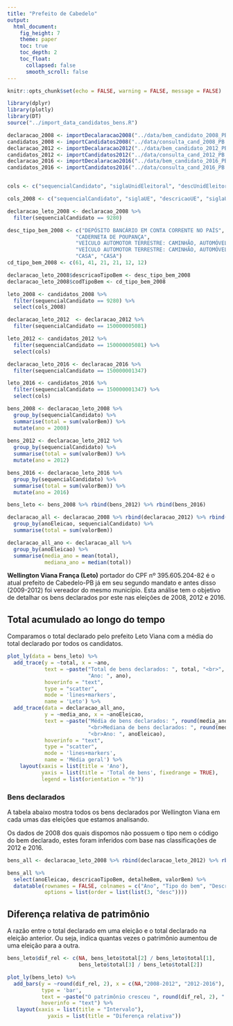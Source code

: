```yaml
---
title: "Prefeito de Cabedelo"
output: 
  html_document:
    fig_height: 7
    theme: paper
    toc: true
    toc_depth: 2
    toc_float:
      collapsed: false
      smooth_scroll: false
---
```


```r
knitr::opts_chunk$set(echo = FALSE, warning = FALSE, message = FALSE)

library(dplyr)
library(plotly)
library(DT)
source("../import_data_candidatos_bens.R")
```


```r
declaracao_2008 <- importDecalaracao2008("../data/bem_candidato_2008_PB.txt")
candidatos_2008 <- importCandidatos2008("../data/consulta_cand_2008_PB.txt")
declaracao_2012 <- importDecalaracao2012("../data/bem_candidato_2012_PB.txt")
candidatos_2012 <- importCandidatos2012("../data/consulta_cand_2012_PB.txt")
declaracao_2016 <- importDecalaracao2016("../data/bem_candidato_2016_PB.txt")
candidatos_2016 <- importCandidatos2016("../data/consulta_cand_2016_PB.txt")


cols <- c("sequencialCandidato", "siglaUnidEleitoral", "descUnidEleitoral", "siglaUF", "nomeCandidato", "nomeUrnaCandidato", "cpfCandidato", "descCargo","siglaPartido", "descSituacaoEleito")

cols_2008 <- c("sequencialCandidato", "siglaUE", "descricaoUE", "siglaUF", "nomeCandidato", "nomeUrnaCandidato", "cpfCandidato", "descCargo","siglaPartido", "descSituacaoTurno")

declaracao_leto_2008 <- declaracao_2008 %>%
  filter(sequencialCandidato == 9280)

desc_tipo_bem_2008 <- c("DEPÓSITO BANCÁRIO EM CONTA CORRENTE NO PAÍS", 
                      "CADERNETA DE POUPANÇA", 
                      "VEÍCULO AUTOMOTOR TERRESTRE: CAMINHÃO, AUTOMÓVEL, MOTO, ETC.",
                      "VEÍCULO AUTOMOTOR TERRESTRE: CAMINHÃO, AUTOMÓVEL, MOTO, ETC.", 
                      "CASA", "CASA")
cd_tipo_bem_2008 <- c(61, 41, 21, 21, 12, 12)

declaracao_leto_2008$descricaoTipoBem <- desc_tipo_bem_2008
declaracao_leto_2008$codTipoBem <- cd_tipo_bem_2008

leto_2008 <- candidatos_2008 %>%
  filter(sequencialCandidato == 9280) %>%
  select(cols_2008)

declaracao_leto_2012  <- declaracao_2012 %>%
  filter(sequencialCandidato == 150000005081)

leto_2012 <- candidatos_2012 %>%
  filter(sequencialCandidato == 150000005081) %>%
  select(cols)

declaracao_leto_2016 <- declaracao_2016 %>%
  filter(sequencialCandidato == 150000001347)

leto_2016 <- candidatos_2016 %>%
  filter(sequencialCandidato == 150000001347) %>%
  select(cols)

bens_2008 <- declaracao_leto_2008 %>%
  group_by(sequencialCandidato) %>%
  summarise(total = sum(valorBem)) %>%
  mutate(ano = 2008)
  
bens_2012 <- declaracao_leto_2012 %>%
  group_by(sequencialCandidato) %>%
  summarise(total = sum(valorBem)) %>%
  mutate(ano = 2012)

bens_2016 <- declaracao_leto_2016 %>%
  group_by(sequencialCandidato) %>%
  summarise(total = sum(valorBem)) %>%
  mutate(ano = 2016)

bens_leto <- bens_2008 %>% rbind(bens_2012) %>% rbind(bens_2016)

declaracao_all <- declaracao_2008 %>% rbind(declaracao_2012) %>% rbind(declaracao_2016) %>%
  group_by(anoEleicao, sequencialCandidato) %>%
  summarise(total = sum(valorBem))

declaracao_all_ano <- declaracao_all %>%
  group_by(anoEleicao) %>%
  summarise(media_ano = mean(total),
            mediana_ano = median(total))
```

**Wellington Viana França (Leto)** portador do CPF nº 395.605.204-82 é o atual prefeito de Cabedelo-PB já em seu segundo mandato e antes disso (2009-2012) foi vereador do mesmo município. Esta análise tem o objetivo de detalhar os bens declarados por este nas eleições de 2008, 2012 e 2016.

## Total acumulado ao longo do tempo

Comparamos o total declarado pelo prefeito Leto Viana com a média do total declarado por todos os candidatos.

```r
plot_ly(data = bens_leto) %>%
  add_trace(y = ~total, x = ~ano,
            text = ~paste("Total de bens declarados: ", total, "<br>",
                          "Ano: ", ano),
            hoverinfo = "text",
            type = "scatter",
            mode = 'lines+markers',
            name = 'Leto') %>%
  add_trace(data = declaracao_all_ano,
            y = ~media_ano, x = ~anoEleicao,
            text = ~paste("Média de bens declarados: ", round(media_ano, 2),
                          "<br>Mediana de bens declarados: ", round(mediana_ano, 2),
                          "<br>Ano: ", anoEleicao),
            hoverinfo = "text",
            type = "scatter",
            mode = 'lines+markers',
            name = 'Média geral') %>%
    layout(xaxis = list(title = 'Ano'),
           yaxis = list(title = 'Total de bens', fixedrange = TRUE),
           legend = list(orientation = "h"))
```

### Bens declarados

A tabela abaixo mostra todos os bens declarados por Wellington Viana em cada umas das eleições que estamos analisando.

Os dados de 2008 dos quais dispomos não possuem o tipo nem o código do bem declarado, estes foram inferidos com base nas classificações de 2012 e 2016.

```r
bens_all <- declaracao_leto_2008 %>% rbind(declaracao_leto_2012) %>% rbind(declaracao_leto_2016)

bens_all %>%
  select(anoEleicao, descricaoTipoBem, detalheBem, valorBem) %>%
  datatable(rownames = FALSE, colnames = c("Ano", "Tipo do bem", "Descrição", "Valor"),
            options = list(order = list(list(3, "desc"))))
```


## Diferença relativa de patrimônio

A razão entre o total declarado em uma eleição e o total declarado na eleição anterior. Ou seja, indica quantas vezes o patrimônio aumentou de uma eleição para a outra.

```r
bens_leto$dif_rel <- c(NA, bens_leto$total[2] / bens_leto$total[1], 
                       bens_leto$total[3] / bens_leto$total[2])

plot_ly(bens_leto) %>%
  add_bars(y = ~round(dif_rel, 2), x = c(NA,"2008-2012", "2012-2016"),
           type = 'bar', 
           text = ~paste("O patrimônio cresceu ", round(dif_rel, 2), " vezes entre ", ano-4, " e ", ano), 
           hoverinfo = "text") %>%
   layout(xaxis = list(title = "Intervalo"),
             yaxis = list(title = "Diferença relativa"))

```
